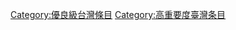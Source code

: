 {{Articles by Quality and Importance|project=台灣}}
[[Category:優良級台灣條目|Category:優良級台灣條目]]
[[Category:高重要度臺灣条目|Category:高重要度臺灣条目]]